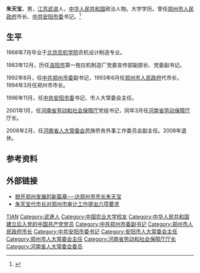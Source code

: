 '''朱天宝'''{{BD|1945年|9月}}，男，[[江苏|江苏]][[武进|武进]]人，[[中华人民共和国|中华人民共和国]]政治人物。大学学历。曾任[[郑州市人民政府|郑州市人民政府]]市长、[[中共安阳市委|中共安阳市委]]书记。<ref >{{cite web |url=http://www.gz2010.cn/a/201501/3422.html |language= |title=郑州市历任市委书记、市长 |publisher=体育小百科 |date= |accessdate=2015-01-22 |archive-date=2019-06-26 |archive-url=https://web.archive.org/web/20190626132109/https://www.gz2010.cn/a/201501/3422.html |dead-url=no }}</ref>

== 生平 ==
1968年7月毕业于[[北京农机学院|北京农机学院]]农机设计制造专业。

1983年12月，历任[[洛阳市|洛阳市]]第一拖拉机制造厂党委宣传部副部长、党委副书记。

1992年8月，任[[中共郑州市委|中共郑州市委]]副书记，1993年6月任[[郑州市人民政府|郑州市人民政府]]代市长，1994年3月任郑州市市长。

1996年11月，任[[中共安阳市委|中共安阳市委]]书记、市人大常委会主任。

2001年1月，任[[河南省劳动和社会保障厅|河南省劳动和社会保障厅]]党组书记，同年3月任[[河南省劳动保障厅|河南省劳动保障厅]]厅长。

2006年2月，任[[河南省人大常委会|河南省人大常委会]]民族侨务外事工作委员会副主任。2008年退休。

== 参考资料 ==
{{reflist}}

== 外部链接 ==
* [http://www.cnki.com.cn/Article/CJFDTotal-ZGGG199610000.htm 掀开郑州发展的新篇章──访郑州市市长朱天宝] {{Wayback|url=http://www.cnki.com.cn/Article/CJFDTotal-ZGGG199610000.htm |date=20190607111339 }}
* [http://wuxizazhi.cnki.net/Search/ZZSJ404.002.html 朱天宝代市长对郑州市审计工作提出六项要求] {{Wayback|url=http://wuxizazhi.cnki.net/Search/ZZSJ404.002.html |date=20200210114250 }}

{{郑州市市长}}

{{Authority control}}
{{DEFAULTSORT:Zhu朱}}
[[Category:朱姓|TIAN]]
[[Category:武進人|Category:武進人]]
[[Category:中国农业大学校友|Category:中国农业大学校友]]
[[Category:中华人民共和国建立后入党的中国共产党党员|Category:中华人民共和国建立后入党的中国共产党党员]]
[[Category:中共郑州市委副书记|Category:中共郑州市委副书记]]
[[Category:郑州市人民政府市长|Category:郑州市人民政府市长]]
[[Category:中共安阳市委书记|Category:中共安阳市委书记]]
[[Category:安阳市人大常委会主任|Category:安阳市人大常委会主任]]
[[Category:郑州市人大常委会主任|Category:郑州市人大常委会主任]]
[[Category:河南省劳动和社会保障厅厅长|Category:河南省劳动和社会保障厅厅长]]
[[Category:河南省人大常委会委员|Category:河南省人大常委会委员]]